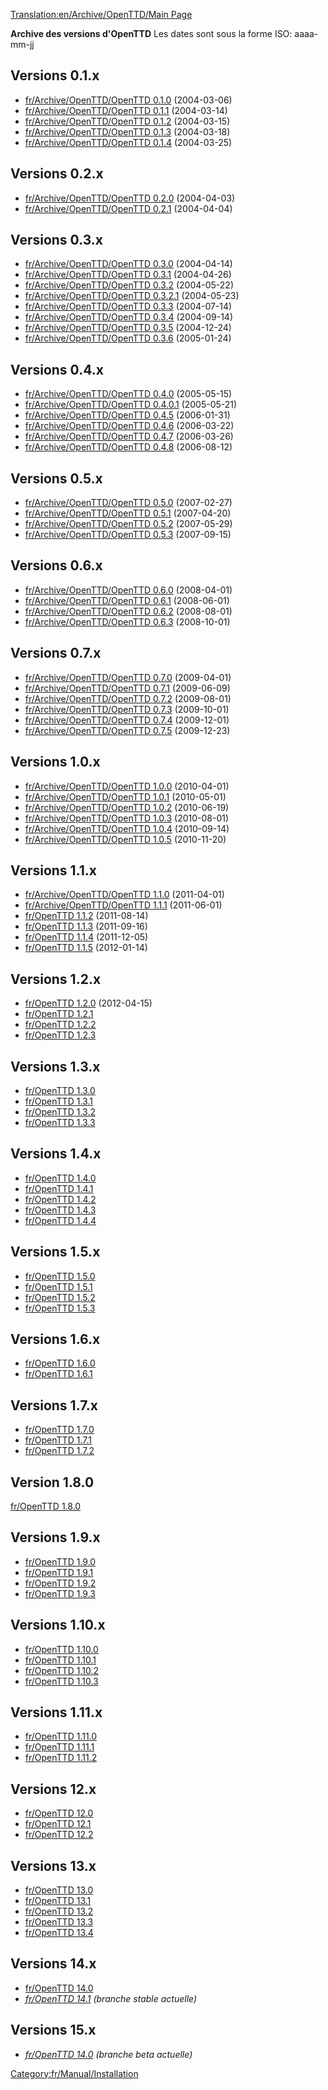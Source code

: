 [[Translation:en/Archive/OpenTTD/Main Page]]

'''Archive des versions d'OpenTTD'''
Les dates sont sous la forme ISO: aaaa-mm-jj

==Versions 0.1.x==
*[[fr/Archive/OpenTTD/OpenTTD 0.1.0]] (2004-03-06)
*[[fr/Archive/OpenTTD/OpenTTD 0.1.1]] (2004-03-14)
*[[fr/Archive/OpenTTD/OpenTTD 0.1.2]] (2004-03-15)
*[[fr/Archive/OpenTTD/OpenTTD 0.1.3]] (2004-03-18)
*[[fr/Archive/OpenTTD/OpenTTD 0.1.4]] (2004-03-25)

==Versions 0.2.x==
*[[fr/Archive/OpenTTD/OpenTTD 0.2.0]] (2004-04-03)
*[[fr/Archive/OpenTTD/OpenTTD 0.2.1]] (2004-04-04)

==Versions 0.3.x==
*[[fr/Archive/OpenTTD/OpenTTD 0.3.0]] (2004-04-14)
*[[fr/Archive/OpenTTD/OpenTTD 0.3.1]] (2004-04-26)
*[[fr/Archive/OpenTTD/OpenTTD 0.3.2]] (2004-05-22)
*[[fr/Archive/OpenTTD/OpenTTD 0.3.2.1]] (2004-05-23)
*[[fr/Archive/OpenTTD/OpenTTD 0.3.3]] (2004-07-14)
*[[fr/Archive/OpenTTD/OpenTTD 0.3.4]] (2004-09-14)
*[[fr/Archive/OpenTTD/OpenTTD 0.3.5]] (2004-12-24)
*[[fr/Archive/OpenTTD/OpenTTD 0.3.6]] (2005-01-24)

==Versions 0.4.x==
*[[fr/Archive/OpenTTD/OpenTTD 0.4.0]] (2005-05-15)
*[[fr/Archive/OpenTTD/OpenTTD 0.4.0.1]] (2005-05-21)
*[[fr/Archive/OpenTTD/OpenTTD 0.4.5]] (2006-01-31)
*[[fr/Archive/OpenTTD/OpenTTD 0.4.6]] (2006-03-22)
*[[fr/Archive/OpenTTD/OpenTTD 0.4.7]] (2006-03-26)
*[[fr/Archive/OpenTTD/OpenTTD 0.4.8]] (2006-08-12)

==Versions 0.5.x==
*[[fr/Archive/OpenTTD/OpenTTD 0.5.0]] (2007-02-27)
*[[fr/Archive/OpenTTD/OpenTTD 0.5.1]] (2007-04-20)
*[[fr/Archive/OpenTTD/OpenTTD 0.5.2]] (2007-05-29)
*[[fr/Archive/OpenTTD/OpenTTD 0.5.3]] (2007-09-15)

==Versions 0.6.x==
*[[fr/Archive/OpenTTD/OpenTTD 0.6.0]] (2008-04-01)
*[[fr/Archive/OpenTTD/OpenTTD 0.6.1]] (2008-06-01)
*[[fr/Archive/OpenTTD/OpenTTD 0.6.2]] (2008-08-01)
*[[fr/Archive/OpenTTD/OpenTTD 0.6.3]] (2008-10-01)

==Versions 0.7.x==
*[[fr/Archive/OpenTTD/OpenTTD 0.7.0]] (2009-04-01)
*[[fr/Archive/OpenTTD/OpenTTD 0.7.1]] (2009-06-09)
*[[fr/Archive/OpenTTD/OpenTTD 0.7.2]] (2009-08-01)
*[[fr/Archive/OpenTTD/OpenTTD 0.7.3]] (2009-10-01)
*[[fr/Archive/OpenTTD/OpenTTD 0.7.4]] (2009-12-01)
*[[fr/Archive/OpenTTD/OpenTTD 0.7.5]] (2009-12-23)

==Versions 1.0.x==
*[[fr/Archive/OpenTTD/OpenTTD 1.0.0]] (2010-04-01)
*[[fr/Archive/OpenTTD/OpenTTD 1.0.1]] (2010-05-01)
*[[fr/Archive/OpenTTD/OpenTTD 1.0.2]] (2010-06-19)
*[[fr/Archive/OpenTTD/OpenTTD 1.0.3]] (2010-08-01)
*[[fr/Archive/OpenTTD/OpenTTD 1.0.4]] (2010-09-14)
*[[fr/Archive/OpenTTD/OpenTTD 1.0.5]] (2010-11-20)

==Versions 1.1.x==
*[[fr/Archive/OpenTTD/OpenTTD 1.1.0]] (2011-04-01)
*[[fr/Archive/OpenTTD/OpenTTD 1.1.1]] (2011-06-01)
*[[fr/OpenTTD 1.1.2]] (2011-08-14)
*[[fr/OpenTTD 1.1.3]] (2011-09-16)
*[[fr/OpenTTD 1.1.4]] (2011-12-05)
*[[fr/OpenTTD 1.1.5]] (2012-01-14)

==Versions 1.2.x==
*[[fr/OpenTTD 1.2.0]] (2012-04-15)
*[[fr/OpenTTD 1.2.1]]
*[[fr/OpenTTD 1.2.2]]
*[[fr/OpenTTD 1.2.3]]

==Versions 1.3.x==
*[[fr/OpenTTD 1.3.0]]
*[[fr/OpenTTD 1.3.1]]
*[[fr/OpenTTD 1.3.2]]
*[[fr/OpenTTD 1.3.3]]

==Versions 1.4.x==
*[[fr/OpenTTD 1.4.0]]
*[[fr/OpenTTD 1.4.1]]
*[[fr/OpenTTD 1.4.2]]
*[[fr/OpenTTD 1.4.3]]
*[[fr/OpenTTD 1.4.4]]

==Versions 1.5.x==
*[[fr/OpenTTD 1.5.0]]
*[[fr/OpenTTD 1.5.1]]
*[[fr/OpenTTD 1.5.2]]
*[[fr/OpenTTD 1.5.3]]

==Versions 1.6.x==
*[[fr/OpenTTD 1.6.0]]
*[[fr/OpenTTD 1.6.1]]

==Versions 1.7.x==
*[[fr/OpenTTD 1.7.0]]
*[[fr/OpenTTD 1.7.1]]
*[[fr/OpenTTD 1.7.2]]

==Version 1.8.0==
[[fr/OpenTTD 1.8.0]]

==Versions 1.9.x==
*[[fr/OpenTTD 1.9.0]]
*[[fr/OpenTTD 1.9.1]]
*[[fr/OpenTTD 1.9.2]]
*[[fr/OpenTTD 1.9.3]]

==Versions 1.10.x==
*[[fr/OpenTTD 1.10.0]]
*[[fr/OpenTTD 1.10.1]]
*[[fr/OpenTTD 1.10.2]]
*[[fr/OpenTTD 1.10.3]]

==Versions 1.11.x==
*[[fr/OpenTTD 1.11.0]]
*[[fr/OpenTTD 1.11.1]]
*[[fr/OpenTTD 1.11.2]]

==Versions 12.x==
*[[fr/OpenTTD 12.0]]
*[[fr/OpenTTD 12.1]]
*[[fr/OpenTTD 12.2]]

==Versions 13.x==
*[[fr/OpenTTD 13.0]]
*[[fr/OpenTTD 13.1]]
*[[fr/OpenTTD 13.2]]
*[[fr/OpenTTD 13.3]]
*[[fr/OpenTTD 13.4]]

==Versions 14.x==
*[[fr/OpenTTD 14.0]]
*''[[fr/OpenTTD 14.1]] (branche stable actuelle)''

==Versions 15.x==
*''[[fr/OpenTTD 14.0]] (branche beta actuelle)''


[[Category:fr/Manual/Installation]]
